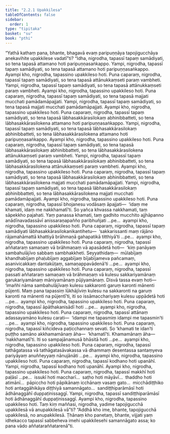 ```yaml
---
title: "2.2.1 Upakkilesa"
tableOfContents: false
sidebar:
  order: 1
type: "tipitaka"
basket: "su"
book: "pthi"
---
```



<DynamicBreadcrumb />

<Division number="58" book="pthi" bookNo="8" page="34">

<Paragraph number="120" book="pthi">
“Yathā kathaṃ pana, bhante, bhagavā evaṃ paripuṇṇāya tapojigucchāya anekavihite upakkilese vadatī”ti?
</Paragraph>

<Paragraph number="121" book="pthi">
“Idha, nigrodha, tapassī tapaṃ samādiyati, so tena tapasā attamano hoti paripuṇṇasaṅkappo. Yampi, nigrodha, tapassī tapaṃ samādiyati, so tena tapasā attamano hoti paripuṇṇasaṅkappo. Ayampi kho, nigrodha, tapassino upakkileso hoti.
</Paragraph>

<Paragraph number="122" book="pthi">
Puna caparaṃ, nigrodha, tapassī tapaṃ samādiyati, so tena tapasā attānukkaṃseti paraṃ vambheti. Yampi, nigrodha, tapassī tapaṃ samādiyati, so tena tapasā attānukkaṃseti paraṃ vambheti. Ayampi kho, nigrodha, tapassino upakkileso hoti.
</Paragraph>

<Paragraph number="123" book="pthi">
Puna caparaṃ, nigrodha, tapassī tapaṃ samādiyati, so tena tapasā majjati mucchati pamādamāpajjati. Yampi, nigrodha, tapassī tapaṃ samādiyati, so tena tapasā majjati mucchati pamādamāpajjati. Ayampi kho, nigrodha, tapassino upakkileso hoti.
</Paragraph>

</Division>
<Division number="59" book="pthi" bookNo="8" page="35">

<Paragraph number="124" book="pthi">
Puna caparaṃ, nigrodha, tapassī tapaṃ samādiyati, so tena tapasā lābhasakkārasilokaṃ abhinibbatteti, so tena lābhasakkārasilokena attamano hoti paripuṇṇasaṅkappo. Yampi, nigrodha, tapassī tapaṃ samādiyati, so tena tapasā lābhasakkārasilokaṃ abhinibbatteti, so tena lābhasakkārasilokena attamano hoti paripuṇṇasaṅkappo. Ayampi kho, nigrodha, tapassino upakkileso hoti.
</Paragraph>

<Paragraph number="125" book="pthi">
Puna caparaṃ, nigrodha, tapassī tapaṃ samādiyati, so tena tapasā lābhasakkārasilokaṃ abhinibbatteti, so tena lābhasakkārasilokena attānukkaṃseti paraṃ vambheti. Yampi, nigrodha, tapassī tapaṃ samādiyati, so tena tapasā lābhasakkārasilokaṃ abhinibbatteti, so tena lābhasakkārasilokena attānukkaṃseti paraṃ vambheti. Ayampi kho, nigrodha, tapassino upakkileso hoti.
</Paragraph>

<Paragraph number="126" book="pthi">
Puna caparaṃ, nigrodha, tapassī tapaṃ samādiyati, so tena tapasā lābhasakkārasilokaṃ abhinibbatteti, so tena lābhasakkārasilokena majjati mucchati pamādamāpajjati. Yampi, nigrodha, tapassī tapaṃ samādiyati, so tena tapasā lābhasakkārasilokaṃ abhinibbatteti, so tena lābhasakkārasilokena majjati mucchati pamādamāpajjati. Ayampi kho, nigrodha, tapassino upakkileso hoti.
</Paragraph>

</Division>
<Division number="60" book="pthi" bookNo="8" page="35">

<Paragraph number="127" book="pthi">
Puna caparaṃ, nigrodha, tapassī bhojanesu vodāsaṃ āpajjati—  ‘idaṃ me khamati, idaṃ me nakkhamatī’ti. So yañca khvassa nakkhamati, taṃ sāpekkho pajahati. Yaṃ panassa khamati, taṃ gadhito mucchito ajjhāpanno anādīnavadassāvī anissaraṇapañño paribhuñjati …pe…  ayampi kho, nigrodha, tapassino upakkileso hoti.
</Paragraph>

<Paragraph number="128" book="pthi">
Puna caparaṃ, nigrodha, tapassī tapaṃ samādiyati lābhasakkārasilokanikantihetu—  ‘sakkarissanti maṃ rājāno rājamahāmattā khattiyā brāhmaṇā gahapatikā titthiyā’ti …pe…  ayampi kho, nigrodha, tapassino upakkileso hoti.
</Paragraph>

</Division>
<Division number="61" book="pthi" bookNo="8" page="36">

<Paragraph number="129" book="pthi">
Puna caparaṃ, nigrodha, tapassī aññataraṃ samaṇaṃ vā brāhmaṇaṃ vā apasādetā hoti—  ‘kiṃ panāyaṃ sambahulājīvo sabbaṃ sambhakkheti. Seyyathidaṃ—  mūlabījaṃ khandhabījaṃ phaḷubījaṃ aggabījaṃ bījabījameva pañcamaṃ, asanivicakkaṃ dantakūṭaṃ, samaṇappavādenā’ti …pe…  ayampi kho, nigrodha, tapassino upakkileso hoti.
</Paragraph>

<Paragraph number="130" book="pthi">
Puna caparaṃ, nigrodha, tapassī passati aññataraṃ samaṇaṃ vā brāhmaṇaṃ vā kulesu sakkariyamānaṃ garukariyamānaṃ māniyamānaṃ pūjiyamānaṃ. Disvā tassa evaṃ hoti—  ‘imañhi nāma sambahulājīvaṃ kulesu sakkaronti garuṃ karonti mānenti pūjenti. Maṃ pana tapassiṃ lūkhājīviṃ kulesu na sakkaronti na garuṃ karonti na mānenti na pūjentī’ti, iti so issāmacchariyaṃ kulesu uppādetā hoti …pe…  ayampi kho, nigrodha, tapassino upakkileso hoti.
</Paragraph>

</Division>
<Division number="62" book="pthi" bookNo="8" page="36">

<Paragraph number="131" book="pthi">
Puna caparaṃ, nigrodha, tapassī āpāthakanisādī hoti …pe…  ayampi kho, nigrodha, tapassino upakkileso hoti.
</Paragraph>

<Paragraph number="132" book="pthi">
Puna caparaṃ, nigrodha, tapassī attānaṃ adassayamāno kulesu carati—  ‘idampi me tapasmiṃ idampi me tapasmin’ti …pe…  ayampi kho, nigrodha, tapassino upakkileso hoti.
</Paragraph>

<Paragraph number="133" book="pthi">
Puna caparaṃ, nigrodha, tapassī kiñcideva paṭicchannaṃ sevati. So ‘khamati te idan’ti puṭṭho samāno akkhamamānaṃ āha—  ‘khamatī’ti. Khamamānaṃ āha—  ‘nakkhamatī’ti. Iti so sampajānamusā bhāsitā hoti …pe…  ayampi kho, nigrodha, tapassino upakkileso hoti.
</Paragraph>

<Paragraph number="134" book="pthi">
Puna caparaṃ, nigrodha, tapassī tathāgatassa vā tathāgatasāvakassa vā dhammaṃ desentassa santaṃyeva pariyāyaṃ anuññeyyaṃ nānujānāti …pe…  ayampi kho, nigrodha, tapassino upakkileso hoti.
</Paragraph>

</Division>
<Division number="63" book="pthi" bookNo="8" page="37">

<Paragraph number="135" book="pthi">
Puna caparaṃ, nigrodha, tapassī kodhano hoti upanāhī. Yampi, nigrodha, tapassī kodhano hoti upanāhī. Ayampi kho, nigrodha, tapassino upakkileso hoti.
</Paragraph>

<Paragraph number="136" book="pthi">
Puna caparaṃ, nigrodha, tapassī makkhī hoti paḷāsī …pe…  issukī hoti maccharī…  saṭho hoti māyāvī…  thaddho hoti atimānī…  pāpiccho hoti pāpikānaṃ icchānaṃ vasaṃ gato…  micchādiṭṭhiko hoti antaggāhikāya diṭṭhiyā samannāgato…  sandiṭṭhiparāmāsī hoti ādhānaggāhī duppaṭinissaggī. Yampi, nigrodha, tapassī sandiṭṭhiparāmāsī hoti ādhānaggāhī duppaṭinissaggī. Ayampi kho, nigrodha, tapassino upakkileso hoti.
</Paragraph>

<Paragraph number="137" book="pthi">
Taṃ kiṃ maññasi, nigrodha, yadime tapojigucchā upakkilesā vā anupakkilesā vā”ti? “Addhā kho ime, bhante, tapojigucchā upakkilesā, no anupakkilesā. Ṭhānaṃ kho panetaṃ, bhante, vijjati yaṃ idhekacco tapassī sabbeheva imehi upakkilesehi samannāgato assa; ko pana vādo aññataraññatarenā”ti.
</Paragraph>
</Division>
